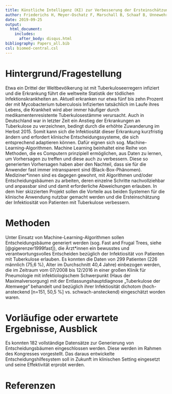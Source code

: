 ```yaml
---
title: Künstliche Intelligenz (KI) zur Verbesserung der Ersteinschätzung der Infektiosität von Patienten mit Tuberkulose
author: Friederichs H, Meyer-Oschatz F, Marschall B, Schaaf B, Unnewehr M
date: 2019-09-25
output: 
  html_document:
    includes:
      after_body: disqus.html
bibliography: Papers_all.bib
csl: biomed-central.csl
---
```

# Hintergrund/Fragestellung
Etwa ein Drittel der Weltbevölkerung ist mit Tuberkuloseerregern infiziert und die Erkrankung führt die weltweite Statistik der tödlichen Infektionskrankheiten an. Aktuell erkranken nur etwa fünf bis zehn Prozent der mit Mycobacterium tuberculosis Infizierten tatsächlich im Laufe ihres Lebens, die Krankheit wird aber immer häufiger durch medikamentenresistente Tuberkulosestämme verursacht. Auch in Deutschland war in letzter Zeit ein Anstieg der Erkrankungen an Tuberkulose zu verzeichnen, bedingt durch die erhöhte Zuwanderung im Herbst 2015. Somit kann sich die Infektiosität dieser Erkrankung kurzfristig ändern und erfordert klinische Entscheidungssysteme, die sich entsprechend adaptieren können. 
Dafür eignen sich sog. Machine-Learning-Algorithmen. Machine Learning beinhaltet eine Reihe von Methoden, die es Computern prinzipiell ermöglichen, aus Daten zu lernen, um Vorhersagen zu treffen und diese auch zu verbessern. Diese so generierten Vorhersagen haben aber den Nachteil, dass sie für die Anwender fast immer intransparent sind (Black-Box-Phänomen). Mediziner*innen sind es dagegen gewohnt, mit Algorithmen und/oder Entscheidungsbäumen zu arbeiten, deren einzelne Schritte nachvollziehbar und anpassbar sind und damit erforderliche Abweichungen erlauben. In dem hier skizzierten Projekt sollen die Vorteile aus beiden Systemen für die klinische Anwendung nutzbar gemacht werden und die Ersteinschätzung der Infektiosität von Patienten mit Tuberkulose verbessern. 

# Methoden
Unter Einsatz von Machine-Learning-Algorithmen sollen Entscheidungsbäume generiert werden (sog. Fast and Frugal Trees, siehe [@gigerenzer1999fast]), die Ärzt*innen ein bewusstes und verantwortungsvolles Entscheiden bezüglich der Infektiosität von Patienten mit Tuberkulose erlauben. Es konnten die Daten von 299 Patienten (226 männlich (75,6 %), Alter im Durchschnitt 40,4 Jahre) einbezogen werden, die im Zeitraum vom 07/2008 bis 12/2016 in einer großen Klinik für Pneumologie mit infektiologischem Schwerpunkt (Haus der Maximalversorgung) mit der Entlassungshauptdiagnose „Tuberkulose der Atemwege“ behandelt und bezüglich ihrer Infektiosität dichotom (hoch-ansteckend [n=151, 50,5 %] vs. schwach-ansteckend) eingeschätzt worden waren.

# Vorläufige oder erwartete Ergebnisse, Ausblick
Es konnten 182 vollständige Datensätze zur Generierung von Entscheidungsbäumen eingeschlossen werden. Diese werden im Rahmen des Kongresses vorgestellt. Das daraus entwickelte Entscheidungshilfesystem soll in Zukunft im klinischen Setting eingesetzt und seine Effektivität erprobt werden.
                                                    
# Referenzen
                                                                                                      